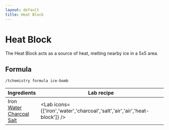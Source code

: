 ```yaml
---
layout: default
title: Heat Block
---
```



Heat Block
===================

The Heat Block acts as a source of heat, melting nearby ice in a 5x5 area.

## Formula

`/tchemistry formula ice-bomb`

| Ingredients | Lab recipe |
| ----------- | ---------- |
| Iron<br/>[Water](/chemistry-lab/compounds#water)<br/>[Charcoal](https://minecraft.wiki/w/Charcoal)<br/>[Salt](/chemistry-lab/compounds#salt) | <Lab icons={['iron','water','charcoal','salt','air','air','heat-block']} />  |
